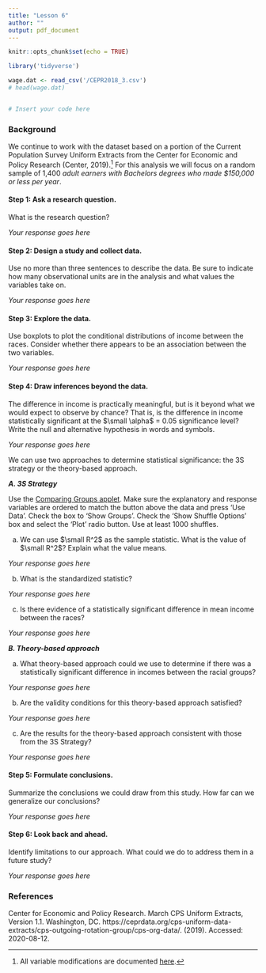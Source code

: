 ---
title: "Lesson 6"
author: ""
output: pdf_document
---

```{r setup, include=FALSE}
knitr::opts_chunk$set(echo = TRUE)
```

```{r, message=FALSE, warning=FALSE}
library('tidyverse')

wage.dat <- read_csv('/CEPR2018_3.csv')
# head(wage.dat)


# Insert your code here
``` 
### Background 
We continue to work with the dataset based on a portion of the Current Population Survey Uniform Extracts from the Center for Economic and Policy Research (Center, 2019).^[All variable modifications are documented [here](https://github.com/tooderful/MA376/blob/master/LSN%206/Prep%20Files/CEPR_2018_Data3.R).] For this analysis we will focus on a random sample of 1,400 *adult earners with Bachelors degrees who made $150,000 or less per year*. 


#### Step 1: Ask a research question.  

What is the research question?

*Your response goes here* 
\vspace{.5in}


#### Step 2:  Design a study and collect data.

Use no more than three sentences to describe the data. Be sure to indicate how many observational units are in the analysis and what values the variables take on.

*Your response goes here* 
\vspace{1in}


#### Step 3: Explore the data.
Use boxplots to plot the conditional distributions of income between the races. Consider whether there appears to be an association between the two variables.

*Your response goes here* 
\vspace{.75in}

#### Step 4: Draw inferences beyond the data.

The difference in income is practically meaningful, but is it beyond what we would expect to observe by chance? That is, is the difference in income statistically significant at the $\small \alpha$ = 0.05 significance level? Write the null and alternative hypothesis in words and symbols.

*Your response goes here* 
\vspace{1.5in}

We can use two approaches to determine statistical significance: the 3S strategy or the theory-based approach.

***A. 3S Strategy***

Use the [Comparing Groups applet](http://www.rossmanchance.com/applets/ComparingGroups.html). Make sure the explanatory and response variables are ordered to match the button above the data and press 'Use Data'. Check the box to 'Show Groups'. Check the 'Show Shuffle Options' box and select the 'Plot' radio button. Use at least 1000 shuffles.  

a) We can use $\small R^2$ as the sample statistic. What is the value of $\small R^2$? Explain what the value means.

*Your response goes here* 
\vspace{.5in}

b) What is the standardized statistic?

*Your response goes here* 
\vspace{.5in}

c) Is there evidence of a statistically significant difference in mean income between the races? 

*Your response goes here* 
\vspace{.75in}

***B. Theory-based approach*** 

a. What theory-based approach could we use to determine if there was a statistically significant difference in incomes between the racial groups?

*Your response goes here* 
\vspace{.5in}

 
b. Are the validity conditions for this theory-based approach satisfied?

*Your response goes here* 
\vspace{1in}

 
c. Are the results for the theory-based approach consistent with those from the 3S Strategy? 

*Your response goes here* 
\vspace{.25in}  
 
 
#### Step 5: Formulate conclusions.
Summarize the conclusions we could draw from this study. How far can we generalize our conclusions?

*Your response goes here*
\vspace{1in} 

 
 
#### Step 6: Look back and ahead.
Identify limitations to our approach. What could we do to address them in a future study?

*Your response goes here*
\vspace{0.85in} 


 

### References
Center for Economic and Policy Research. March CPS Uniform Extracts, Version 1.1. Washington, DC.
https://ceprdata.org/cps-uniform-data-extracts/cps-outgoing-rotation-group/cps-org-data/. (2019). Accessed: 2020-08-12.




